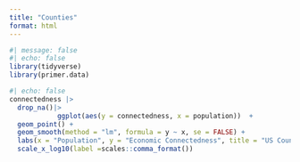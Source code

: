 ```yaml
---
title: "Counties"
format: html
---
```


```r
#| message: false
#| echo: false
library(tidyverse)
library(primer.data)
```

```r
#| echo: false
connectedness |> 
  drop_na()|>
            ggplot(aes(y = connectedness, x = population))  +
  geom_point() + 
  geom_smooth(method = "lm", formula = y ~ x, se = FALSE) +
  labs(x = "Population", y = "Economic Connectedness", title = "US County Population versus Economic Connectedness", caption = "Opportunity Insights")+
  scale_x_log10(label =scales::comma_format())
```

